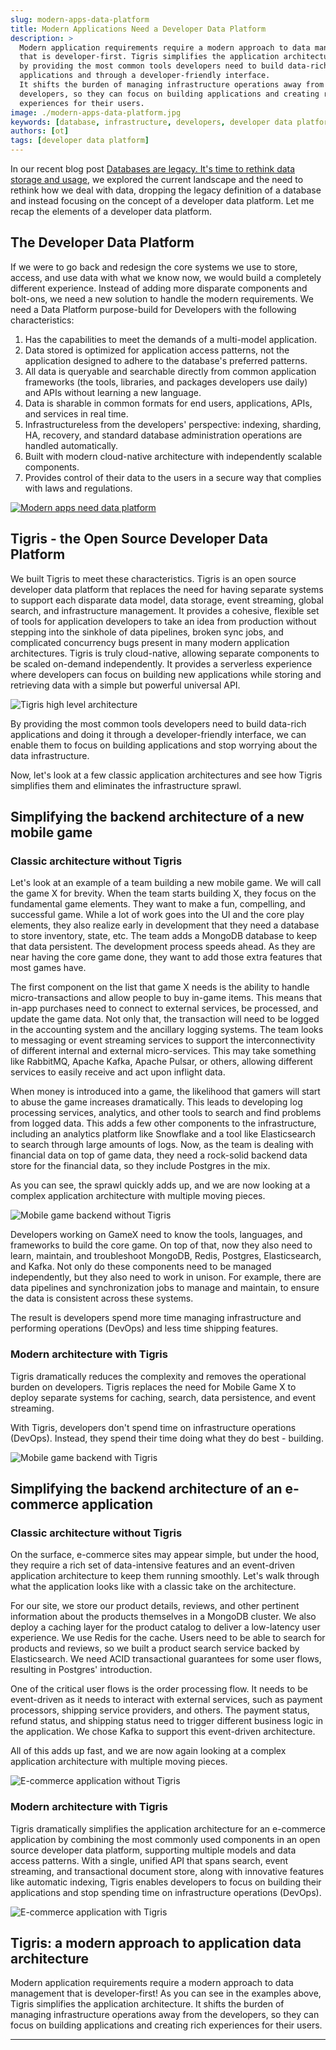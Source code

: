 ```yaml
---
slug: modern-apps-data-platform
title: Modern Applications Need a Developer Data Platform
description: >
  Modern application requirements require a modern approach to data management
  that is developer-first. Tigris simplifies the application architecture
  by providing the most common tools developers need to build data-rich
  applications and through a developer-friendly interface.
  It shifts the burden of managing infrastructure operations away from the
  developers, so they can focus on building applications and creating rich
  experiences for their users.
image: ./modern-apps-data-platform.jpg
keywords: [database, infrastructure, developers, developer data platform]
authors: [ot]
tags: [developer data platform]
---
```


In our recent blog post [Databases are legacy. It's time to rethink data storage and usage](/databases-are-legacy),
we explored the current landscape and the need to rethink how we deal with
data, dropping the legacy definition of a database and instead focusing on the
concept of a developer data platform. Let me recap the elements of a
developer data platform.

## The Developer Data Platform

If we were to go back and redesign the core systems we use to store, access,
and use data with what we know now, we would build a completely different
experience. Instead of adding more disparate components and bolt-ons, we
need a new solution to handle the modern requirements. We need a Data
Platform purpose-build for Developers with the following characteristics:

1. Has the capabilities to meet the demands of a multi-model application.
2. Data stored is optimized for application access patterns, not the
   application designed to adhere to the database's preferred patterns.
3. All data is queryable and searchable directly from common application
   frameworks (the tools, libraries, and packages developers use daily) and
   APIs without learning a new language.
4. Data is sharable in common formats for end users, applications, APIs, and
   services in real time.
5. Infrastructureless from the developers' perspective: indexing, sharding, HA,
   recovery, and standard database administration operations are handled
   automatically.
6. Built with modern cloud-native architecture with independently scalable
   components.
7. Provides control of their data to the users in a secure way that complies
   with laws and regulations.

[![Modern apps need data platform](modern-apps-data-platform.jpg)](https://www.tigrisdata.com/beta#signup-form)

## Tigris - the Open Source Developer Data Platform

We built Tigris to meet these characteristics. Tigris is an open source
developer data platform that replaces the need for having separate systems
to support each disparate data model, data storage, event streaming, global
search, and infrastructure management. It provides a cohesive, flexible set
of tools for application developers to take an idea from production without
stepping into the sinkhole of data pipelines, broken sync jobs, and
complicated concurrency bugs present in many modern application
architectures. Tigris is truly cloud-native, allowing separate components to
be scaled on-demand independently. It provides a serverless experience where
developers can focus on building new applications while storing and
retrieving data with a simple but powerful universal API.

![Tigris high level architecture](tigris-high-level-arch.jpg)

By providing the most common tools developers need to build data-rich
applications and doing it through a developer-friendly interface, we can
enable them to focus on building applications and stop worrying about the
data infrastructure.

Now, let's look at a few classic application architectures and see how
Tigris simplifies them and eliminates the infrastructure sprawl.

## Simplifying the backend architecture of a new mobile game

### Classic architecture without Tigris

Let's look at an example of a team building a new mobile game. We will call
the game X for brevity. When the team starts building X, they focus on the
fundamental game elements. They want to make a fun, compelling, and
successful game. While a lot of work goes into the UI and the core play
elements, they also realize early in development that they need a database
to store inventory, state, etc. The team adds a MongoDB database to keep
that data persistent. The development process speeds ahead. As they are near
having the core game done, they want to add those extra features that most
games have.

The first component on the list that game X needs is the ability to handle
micro-transactions and allow people to buy in-game items. This means that
in-app purchases need to connect to external services, be processed, and
update the game data. Not only that, the transaction will need to be logged
in the accounting system and the ancillary logging systems. The team looks
to messaging or event streaming services to support the interconnectivity of
different internal and external micro-services. This may take something like
RabbitMQ, Apache Kafka, Apache Pulsar, or others, allowing different
services to easily receive and act upon inflight data.

When money is introduced into a game, the likelihood that gamers will start
to abuse the game increases dramatically. This leads to developing log
processing services, analytics, and other tools to search and find problems
from logged data. This adds a few other components to the infrastructure,
including an analytics platform like Snowflake and a tool like Elasticsearch
to search through large amounts of logs.
Now, as the team is dealing with financial data on top of game data, they
need a rock-solid backend data store for the financial data, so they include
Postgres in the mix.

As you can see, the sprawl quickly adds up, and we are now looking at a
complex application architecture with multiple moving pieces.

![Mobile game backend without Tigris](mobile-game-without-tigris.jpg)

Developers working on GameX need to know the tools, languages, and
frameworks to build the core game. On top of that, now they also need to
learn, maintain, and troubleshoot MongoDB, Redis, Postgres, Elasticsearch,
and Kafka. Not only do these components need to be managed independently,
but they also need to work in unison. For example, there are data pipelines
and synchronization jobs to manage and maintain, to ensure the data is
consistent across these systems.

The result is developers spend more time managing infrastructure and
performing operations (DevOps) and less time shipping features.

### Modern architecture with Tigris

Tigris dramatically reduces the complexity and removes the operational
burden on developers. Tigris replaces the need for Mobile Game X to deploy
separate systems for caching, search, data persistence, and event streaming.

With Tigris, developers don't spend time on infrastructure operations
(DevOps). Instead, they spend their time doing what they do best - building.

![Mobile game backend with Tigris](mobile-game-with-tigris.jpg)

## Simplifying the backend architecture of an e-commerce application

### Classic architecture without Tigris

On the surface, e-commerce sites may appear simple, but under the hood, they
require a rich set of data-intensive features and an event-driven
application architecture to keep them running smoothly. Let's walk through
what the application looks like with a classic take on the architecture.

For our site, we store our product details, reviews, and other pertinent
information about the products themselves in a MongoDB cluster. We also
deploy a caching layer for the product catalog to deliver a low-latency user
experience. We use Redis for the cache. Users need to be able to search for
products and reviews, so we built a product search service backed by
Elasticsearch. We need ACID transactional guarantees for some user flows,
resulting in Postgres' introduction.

One of the critical user flows is the order processing flow. It needs to be
event-driven as it needs to interact with external services, such as payment
processors, shipping service providers, and others. The payment status,
refund status, and shipping status need to trigger different business logic
in the application. We chose Kafka to support this event-driven architecture.

All of this adds up fast, and we are now again looking at a complex
application architecture with multiple moving pieces.

![E-commerce application without Tigris](ecommerce-without-tigris.jpg)

### Modern architecture with Tigris

Tigris dramatically simplifies the application architecture for an
e-commerce application by combining the most commonly used components in an
open source developer data platform, supporting multiple models and data
access patterns. With a single, unified API that spans search, event
streaming, and transactional document store, along with innovative features
like automatic indexing, Tigris enables developers to focus on building
their applications and stop spending time on infrastructure operations (DevOps).

![E-commerce application with Tigris](ecommerce-with-tigris.jpg)

## Tigris: a modern approach to application data architecture

Modern application requirements require a modern approach to data management
that is developer-first! As you can see in the examples above, Tigris
simplifies the application architecture. It shifts the burden of managing
infrastructure operations away from the developers, so they can focus on
building applications and creating rich experiences for their users.

---


<BetaSignupCTA />
